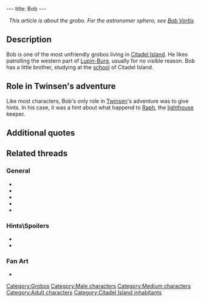 ---
title: Bob
---

<center>''This article is about the grobo. For the astronomer sphero, see [[Bob Vortix]].''</center>

{{Character|
Name=Bob|
Image=Bob.gif|
Race=[[Grobo]]|
Gender=Male|
Size=Medium|
Age=Adult}}

{{Quote|
Quote=Nice to see you, Twinsen! this storm really chaps my hide. I just can't calm down...And you, don't forget that you can change your behavior.|
Character=Bob}}

==Description==
Bob is one of the most unfriendly grobos living in [[Citadel Island]]. He likes patrolling the western part of [[Lupin-Burg]], usually for no visible reason.
Bob has a little brother, studying at the [[school]] of Citadel Island.

==Role in Twinsen's adventure==
Like most characters, Bob's only role in [[Twinsen]]'s adventure was to give hints. In his case, it was a hint about what happend to [[Raph]], the [[lighthouse]] keeper.

==Additional quotes==
{{Quote|
Quote=Ah, he's disappeared?! Oh, well, I never really liked him! May the Tralü take him away<nowiki>!!</nowiki>|
Character=Bob}}
{{Quote|
Quote=So Twinsen, this li'l monster, coming soon?|
Character=Bob}}
{{Quote|
Quote=What's up with these Esmers? Couldn't they have stayed home?|
Character=Bob}}

==Related threads==
===General===
* {{thread|id=10820|title=What Is Bob Doing There?}}
* {{thread|id=7972|title=Families}}
* {{thread|id=6384|title=guess what?... A strange quote!!!}}
* {{thread|id=1928|title=Ever noticed?}}
* {{thread|id=155|title=Twinsun - a happy jolly place? I THINK NOT}}

===Hints\Spoilers===
* {{thread|id=10415|title=LBA 2 Goofs}}
* {{thread|id=97|title=Something about Bob...}}

===Fan Art===
* {{post|id=87488|title=Amazing! LBA3 planning! Wooo!}}

[[Category:Grobos]]
[[Category:Male characters]]
[[Category:Medium characters]]
[[Category:Adult characters]]
[[Category:Citadel Island inhabitants]]